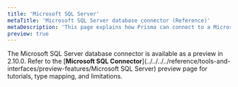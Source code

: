 ```yaml
---
title: 'Microsoft SQL Server'
metaTitle: 'Microsoft SQL Server database connector (Reference)'
metaDescription: 'This page explains how Prisma can connect to a Microsoft SQL Server database using the Microsoft SQL Server database connector.'
preview: true
---
```


<TopBlock>

The Microsoft SQL Server database connector is available as a preview in 2.10.0. Refer to the [**Microsoft SQL Connector**](../../../../reference/tools-and-interfaces/preview-features/Microsoft SQL Server) preview page for tutorials, type mapping, and limitations.

</TopBlock>